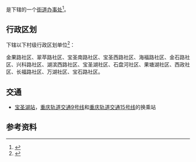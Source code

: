 {{中国乡级行政区|50/01/12/020/000}}

'''{{PAGENAMEBASE}}'''是{{PRC admin/fullname|50/01/12/020/000|3}}下辖的一个[[街道办事处|街道办事处]]<ref>{{PRC admin/ref sgc|{{PRC admin/parent|50/01/12/020/000}}}}</ref>。

== 行政区划 ==
{{PAGENAMEBASE}}下辖以下村级行政区划单位<ref>{{PRC admin/ref sgc|50/01/12/020/000}}</ref>：

金果路社区、翠苹路社区、宝圣南路社区、宝圣西路社区、海福路社区、金石路社区、兴科路社区、湖滨西路社区、宝圣湖社区、石盘河社区、果塘湖社区、西政社区、长福路社区、万湖社区、宝石路社区。
==交通==
*[[宝圣湖站|宝圣湖站]]，[[重庆轨道交通9号线|重庆轨道交通9号线]]和[[重庆轨道交通15号线|重庆轨道交通15号线]]的换乘站

== 参考资料 ==
{{reflist}}

{{重庆行政区划小作品}}
{{PRC admin/navcat|50/01/12/020/000}}